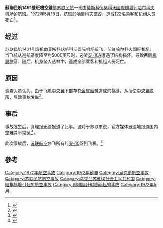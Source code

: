 
{{Infobox Airliner accident
|name             = 蘇聯民航1491號班機空難
|Date             = 1972年5月18日
|Type             = 结构损坏
|Site             = {{USSR}}[[哈爾科夫|哈爾科夫]]附近
|coordinates      = {{Coord|49|54|56|N|36|39|02|E|display=inline, title}}
|Aircraft Type    = [[安托諾夫|安托諾夫]][[安-10A|安-10A]]
|aircraft_name    =
|Crash image      = Aeroflot An-10A CCCP-11213 Monino 1992-6-4.png
|Image caption    = 與失事飛機相似的安-10A
|Operator         = [[俄羅斯航空|蘇聯民航]]
|Tail Number      = CCCP-11215
|Origin           = {{USSR}}[[莫斯科|莫斯科]][[伏努科沃國際機場|伏努科沃國際機場]]
|stopover         =
|stopover0        =
|stopover1        =
|stopover2        =
|stopover3        =
|last_stopover    =
|Destination      = {{USSR}}[[哈尔科夫|哈尔科夫]][[哈爾科夫國際機場|哈爾科夫國際機場]]
|Passengers       = 115
|Crew             = 7
|injuries         =
|Fatalities       = 122
|Survivors        = 0
}}

'''蘇聯民航1491號班機空難'''是[[俄羅斯航空|苏联民航]]一班由[[莫斯科|莫斯科]][[伏努科沃國際機場|伏努科沃國際機場]]到[[哈尔科夫|哈尔科夫]][[哈爾科夫國際機場|机场]]的航班。1972年5月18日，航班於[[哈爾科夫|哈爾科夫]]墜毀，造成122名乘客和机组人员死亡<ref>{{Cite web |url=http://planecrashinfo.com/1972/1972-35.htm |title=Aeroflot Flight 1491 at planecrashinfo.com |access-date=2014-04-12 |archive-date=2021-05-04 |archive-url=https://web.archive.org/web/20210504185233/http://planecrashinfo.com/1972/1972-35.htm |dead-url=no }}</ref>
。

==经过==
苏联民航1491号班机由[[莫斯科|莫斯科]][[伏努科沃国际机场|伏努科沃国际机场]]起飞，前往[[哈尔科夫|哈尔科夫]][[哈尔科夫国际机场|国际机场]]。当飞机从巡航高度降至约5000英尺时，这架[[安-10A|安-10A]]遭遇了结构损坏，导致两侧[[机翼|机翼]]脱落。随后，机身坠入丛林中，造成全部乘客和机组人员死亡。

==原因==
调查人员认为，由于飞机[[中央翼|中央翼]]下部存在[[金属疲劳|金属疲劳]]造成的裂缝，从而使[[中央翼|中央翼]]脱落，导致事故发生<ref>{{Cite web |url=http://aviation-safety.net/database/record.php?id=19720518-0 |title=Aircraft accident Antonov 10A CCCP-11215 Kharkov Airport |accessdate=2016-03-12 |archive-date=2012-11-04 |archive-url=https://web.archive.org/web/20121104115551/http://aviation-safety.net/database/record.php?id=19720518-0 |dead-url=no }}</ref>。
==事后==

事故发生后，真理报迅速报道了此事。这对于苏联来说，官方媒体迅速地报道国内空难并不常见<ref>{{Cite web |url=http://news.google.com/newspapers?id=tzNmAAAAIBAJ&sjid=DIsNAAAAIBAJ&pg=675,2078494&dq=aeroflot+crash+kharkov&hl=en |title=Soviet air crash bared |access-date=2016-03-12 |archive-date=2015-11-23 |archive-url=https://web.archive.org/web/20151123105643/https://news.google.com/newspapers?id=tzNmAAAAIBAJ&sjid=DIsNAAAAIBAJ&pg=675,2078494&dq=aeroflot+crash+kharkov&hl=en |dead-url=no }}</ref> 。

此次事故后，[[俄罗斯航空|苏联航空]]停飞所有的[[安-10|安-10]]系列飞机。<ref>{{cite book |title=Aviation Disasters Second Edition |last1=Gero |first1=David |publisher=Patrick Stephens Limited |year= 1996 |page=105 }}</ref>
==參考==

{{Reflist}}

{{1972年航空事故}}
[[Category:1972年航空事故|Category:1972年航空事故]]
[[Category:1972年蘇聯|Category:1972年蘇聯]]
[[Category:烏克蘭航空事故|Category:烏克蘭航空事故]]
[[Category:苏联民航航空事故|Category:苏联民航航空事故]]
[[Category:乌克兰苏维埃社会主义共和国|Category:乌克兰苏维埃社会主义共和国]]
[[Category:結構損壞引起的航空事故|Category:結構損壞引起的航空事故]]
[[Category:飛機設計瑕疵而起的事故|Category:飛機設計瑕疵而起的事故]]
[[Category:1972年5月|Category:1972年5月]]